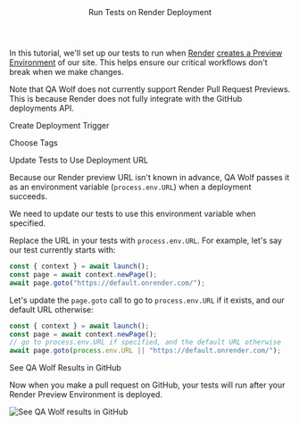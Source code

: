 

<Layout>

<Header>Run Tests on Render Deployment</Header>

In this tutorial, we'll set up our tests to run when <a href="https://render.com/" target="_blank">Render</a> <a href="https://render.com/docs/preview-environments" target="_blank">creates a Preview Environment</a> of our site. This helps ensure our critical workflows don't break when we make changes.

Note that QA Wolf does not currently support <ExternalLink href="https://render.com/docs/pull-request-previews">Render Pull Request Previews</ExternalLink>. This is because Render does not fully <ExternalLink href="https://feedback.render.com/features/p/github-deployments-integration">integrate with the GitHub deployments API</ExternalLink>.

<SubHeader>Create Deployment Trigger</SubHeader>

<CreateTrigger description="on Render deployments" />

<InstallGitHubApp service="render" />

<SubHeader>Choose Tags</SubHeader>

<ChooseTags />

<ChooseEnvironment />

<SubHeader>Update Tests to Use Deployment URL</SubHeader>

Because our Render preview URL isn't known in advance, QA Wolf passes it as an <Link href="use-environment-variables">environment variable</Link> (`process.env.URL`) when a deployment succeeds.

We need to update our tests to use this environment variable when specified.

Replace the URL in your tests with `process.env.URL`. For example, let's say our test currently starts with:

```js
const { context } = await launch();
const page = await context.newPage();
await page.goto("https://default.onrender.com/");
```

Let's update the `page.goto` call to go to `process.env.URL` if it exists, and our default URL otherwise:

```js
const { context } = await launch();
const page = await context.newPage();
// go to process.env.URL if specified, and the default URL otherwise
await page.goto(process.env.URL || "https://default.onrender.com/");
```

<SubHeader>See QA Wolf Results in GitHub</SubHeader>

Now when you make a pull request on GitHub, your tests will run after your Render Preview Environment is deployed.

<Image
  alt="See QA Wolf results in GitHub"
  height={124}
  src="/docs/run-tests-on-render-deployment/github-checks.png"
  width={576}
/>

<ViewRunHistory description="on Render deployments" />

</Layout>
